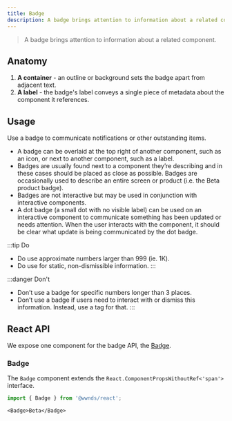 ```yaml
---
title: Badge
description: A badge brings attention to information about a related component.
---
```



> A badge brings attention to information about a related component.

## Anatomy

1. **A container** - an outline or background sets the badge apart from adjacent text.
1. **A label** - the badge's label conveys a single piece of metadata about the component it references.

## Usage

Use a badge to communicate notifications or other outstanding items.

- A badge can be overlaid at the top right of another component, such as an icon, or next to another component, such as a label.
- Badges are usually found next to a component they’re describing and in these cases should be placed as close as possible.
Badges are occasionally used to describe an entire screen or product (i.e. the Beta product badge).
- Badges are not interactive but may be used in conjunction with interactive components.
- A dot badge (a small dot with no visible label) can be used on an interactive component to communicate something has been updated or needs attention.
When the user interacts with the component, it should be clear what update is being communicated by the dot badge.

:::tip Do
- Do use approximate numbers larger than 999 (ie. 1K).
- Do use for static, non-dismissible information.
:::

:::danger Don't
- Don’t use a badge for specific numbers longer than 3 places.
- Don’t use a badge if users need to interact with or dismiss this information.
Instead, use a tag for that.
:::

## React API

We expose one component for the badge API, the [Badge](https://github.com/wwnorton/design-system/tree/main/packages/react/src/components/Badge).

### Badge

The `Badge` component extends the `React.ComponentPropsWithoutRef<'span'>` interface.

```js
import { Badge } from '@wwnds/react';
```

```tsx live
<Badge>Beta</Badge>
```

<PropsTable from={Badge} />
